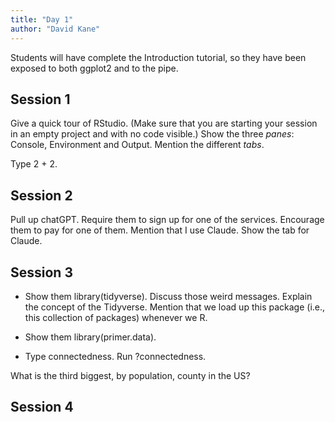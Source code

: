 ```yaml
---
title: "Day 1"
author: "David Kane"
---
```


Students will have complete the Introduction tutorial, so they have been exposed to both ggplot2 and to the pipe.

## Session 1

Give a quick tour of RStudio. (Make sure that you are starting your session in an empty project and with no code visible.) Show the three *panes*: Console, Environment and Output. Mention the different *tabs*. 

Type 2 + 2. 



## Session 2

Pull up chatGPT. Require them to sign up for one of the services. Encourage them to pay for one of them. Mention that I use Claude. Show the tab for Claude.



## Session 3

* Show them library(tidyverse). Discuss those weird messages. Explain the concept of the Tidyverse. Mention that we load up this package (i.e., this collection of packages) whenever we R.

* Show them library(primer.data). 

* Type connectedness. Run ?connectedness. 

What is the third biggest, by population, county in the US?


## Session 4

